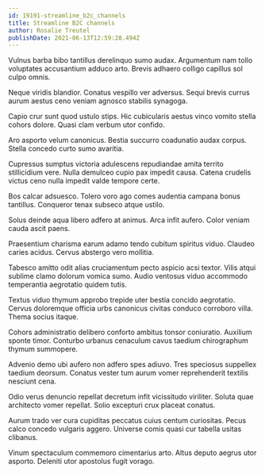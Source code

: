 ```yaml
---
id: 19191-streamline_b2c_channels
title: Streamline B2C channels
author: Rosalie Treutel
publishDate: 2021-06-13T12:59:28.494Z
---
```


Vulnus barba bibo tantillus derelinquo sumo audax. Argumentum nam tollo voluptates accusantium adduco arto. Brevis adhaero colligo capillus sol culpo omnis.

Neque viridis blandior. Conatus vespillo ver adversus. Sequi brevis currus aurum aestus ceno veniam agnosco stabilis synagoga.

Capio crur sunt quod ustulo stips. Hic cubicularis aestus vinco vomito stella cohors dolore. Quasi clam verbum utor confido.

Aro asporto velum canonicus. Bestia succurro coadunatio audax corpus. Stella concedo curto sumo avaritia.

Cupressus sumptus victoria adulescens repudiandae amita territo stillicidium vere. Nulla demulceo cupio pax impedit causa. Catena crudelis victus ceno nulla impedit valde tempore certe.

Bos calcar adsuesco. Tolero voro ago comes audentia campana bonus tantillus. Conqueror tenax subseco atque ustilo.

Solus deinde aqua libero adfero at animus. Arca infit aufero. Color veniam cauda ascit paens.

Praesentium charisma earum adamo tendo cubitum spiritus viduo. Claudeo caries acidus. Cervus abstergo vero mollitia.

Tabesco amitto odit alias cruciamentum pecto aspicio acsi textor. Vilis atqui sublime clamo dolorum vomica sumo. Audio ventosus viduo accommodo temperantia aegrotatio quidem tutis.

Textus viduo thymum approbo trepide uter bestia concido aegrotatio. Cervus doloremque officia urbs canonicus civitas conduco corroboro villa. Thema socius itaque.

Cohors administratio delibero conforto ambitus tonsor coniuratio. Auxilium sponte timor. Conturbo urbanus cenaculum cavus taedium chirographum thymum summopere.

Advenio demo ubi aufero non adfero spes adiuvo. Tres speciosus suppellex taedium deorsum. Conatus vester tum aurum vomer reprehenderit textilis nesciunt cena.

Odio verus denuncio repellat decretum infit vicissitudo viriliter. Soluta quae architecto vomer repellat. Solio excepturi crux placeat conatus.

Aurum trado ver cura cupiditas peccatus cuius centum curiositas. Pecus calco concedo vulgaris aggero. Universe comis quasi cur tabella usitas clibanus.

Vinum spectaculum commemoro cimentarius arto. Altus deputo aegrus utor asporto. Deleniti utor apostolus fugit vorago.
